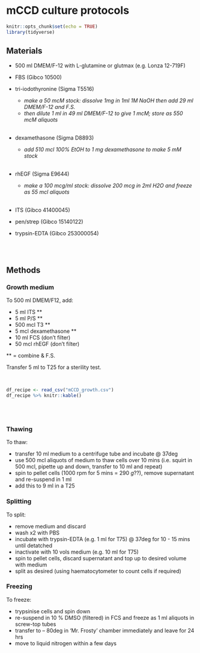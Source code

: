 # mCCD culture protocols

```r
knitr::opts_chunk$set(echo = TRUE)
library(tidyverse)

```

## Materials  

- 500 ml DMEM/F-12 with L-glutamine or glutmax (e.g. Lonza 12-719F)  

- FBS (Gibco 10500)  

- tri-iodothyronine (Sigma T5516)  
    - *make a 50 mcM stock: dissolve 1mg in 1ml 1M NaOH then add 29 ml DMEM/F-12 and F.S.*   
    - *then dilute 1 ml in 49 ml DMEM/F-12 to give 1 mcM; store as 550 mcM aliquots*  
<br>

- dexamethasone (Sigma D8893)  
    - *add 510 mcl 100% EtOH to 1 mg dexamethasone to make 5 mM stock*  
<br>
    
- rhEGF (Sigma E9644)  
    - *make a 100 mcg/ml stock: dissolve 200 mcg in 2ml H2O and freeze as 55 mcl aliquots*  
<br>

- ITS (Gibco 41400045)  

- pen/strep (Gibco 15140122)  

- trypsin-EDTA (Gibco 253000054)  

<br>
<br>

## Methods

### Growth medium

To 500 ml DMEM/F12, add:  

- 5 ml ITS \*\*  
- 5 ml P/S \*\*  
- 500 mcl T3 \*\*  
- 5 mcl dexamethasone \*\*  
- 10 ml FCS	(don’t filter)  
- 50 mcl rhEGF (don’t filter)  

\*\* = combine & F.S.

Transfer 5 ml to T25 for a sterility test.  

<br>

```r

df_recipe <- read_csv("mCCD_growth.csv")
df_recipe %>% knitr::kable()

```

<br>
<br>

### Thawing

To thaw:  

- transfer 10 ml medium to a centrifuge tube and incubate @ 37deg    
- use 500 mcl aliquots of medium to thaw cells over 10 mins (i.e. squirt in 500 mcl, pipette up and down, transfer to 10 ml and repeat)  
- spin to pellet cells (1000 rpm for 5 mins = 290 *g*??), remove supernatant and re-suspend in 1 ml    
- add this to 9 ml in a T25    


### Splitting

To split:  

- remove medium and discard  
- wash x2 with PBS    
- incubate with trypsin-EDTA (e.g. 1 ml for T75) @ 37deg for 10 - 15 mins until detatched    
- inactivate with 10 vols medium (e.g. 10 ml for T75)  
- spin to pellet cells, discard supernatant and top up to desired volume with medium  
- split as desired (using haematocytometer to count cells if required)    


### Freezing

To freeze:  

- trypsinise cells and spin down  
- re-suspend in 10 % DMSO (filtered) in FCS and freeze as 1 ml aliquots in screw-top tubes    
- transfer to – 80deg in 'Mr. Frosty' chamber immediately and leave for 24 hrs    
- move to liquid nitrogen within a few days    


